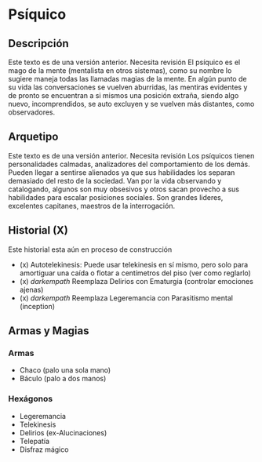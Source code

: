 
# Psíquico

<Bleed>
  <Screenshot src={placeholderImage} alt="placeholder" full />
</Bleed>

## Descripción

<Callout type="warning" emoji="🔎">
  Este texto es de una versión anterior. Necesita revisión
</Callout>
El psíquico es el mago de la mente (mentalista en otros sistemas), como su nombre
lo sugiere maneja todas las llamadas magias de la mente. En algún punto de su vida
las conversaciones se vuelven aburridas, las mentiras evidentes y de pronto se encuentran
a si mismos una posición extraña, siendo algo nuevo, incomprendidos, se auto excluyen
y se vuelven más distantes, como observadores.

## Arquetipo

<Callout type="warning" emoji="🔎">
  Este texto es de una versión anterior. Necesita revisión
</Callout>
Los psíquicos tienen personalidades calmadas, analizadores del comportamiento de
los demás. Pueden llegar a sentirse alienados ya que sus habilidades los separan
demasiado del resto de la sociedad. Van por la vida observando y catalogando, algunos
son muy obsesivos y otros sacan provecho a sus habilidades para escalar posiciones
sociales. Son grandes lideres, excelentes capitanes, maestros de la interrogación.

## Historial (X)

<Callout type="error" emoji="⛔">
  Este historial esta aún en proceso de construcción
</Callout>

- (x) Autotelekinesis: Puede usar telekinesis en sí mismo, pero solo para amortiguar una caída o flotar a centímetros del piso (ver como reglarlo)
- (x) _darkempath_ Reemplaza Delirios con Ematurgia (controlar emociones ajenas)
- (x) _darkempath_ Reemplaza Legeremancia con Parasitismo mental (inception)

## Armas y Magias

### Armas

- Chaco (palo una sola mano)
- Báculo (palo a dos manos)

### Hexágonos

- Legeremancia
- Telekinesis
- Delirios (ex-Alucinaciones)
- Telepatía
- Disfraz mágico
